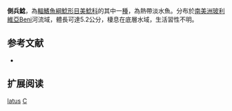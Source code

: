 {{Speciesbox
| name = 側兵鯰
| image =  
| image_width = 250px
| image_caption = 
| status = NE
| status_system = IUCN3.1
| genus = Corydoras
| species = latus
| authority = [[Pearson|Pearson]], 1924
| synonyms = 
}}

'''側兵鯰'''，為[[輻鰭魚綱|輻鰭魚綱]][[鯰形目|鯰形目]][[美鯰科|美鯰科]]的其中一[[種|種]]，為熱帶淡水魚。分布於[[南美洲|南美洲]][[玻利維亞|玻利維亞]]Beni河流域，體長可達5.2公分，棲息在底層水域，生活習性不明。

==参考文献==
*{{FishBase_species|genus=Corydoras|species=latus|year=2014|month=11}}

== 扩展阅读 ==
{{refbegin}}
{{wikispecies-inline|Corydoras latus|側兵鯰}}
{{refend}}
{{Taxonbar|from=Q3760977}}

[[Category:兵鯰屬|latus]]
[[Category:1924年描述的鱼类|C]]